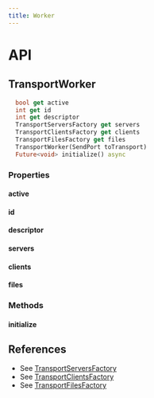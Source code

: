 ```yaml
---
title: Worker
---
```


# API

## TransportWorker

```dart title="Declaration"
  bool get active 
  int get id
  int get descriptor
  TransportServersFactory get servers 
  TransportClientsFactory get clients 
  TransportFilesFactory get files 
  TransportWorker(SendPort toTransport)
  Future<void> initialize() async
```

### Properties

#### active

#### id

#### descriptor

#### servers

#### clients

#### files

### Methods

#### initialize

## References

* See [TransportServersFactory](server#TransportServersFactory)
* See [TransportClientsFactory](client#TransportClientsFactory)
* See [TransportFilesFactory](file#TransportFilesFactory)